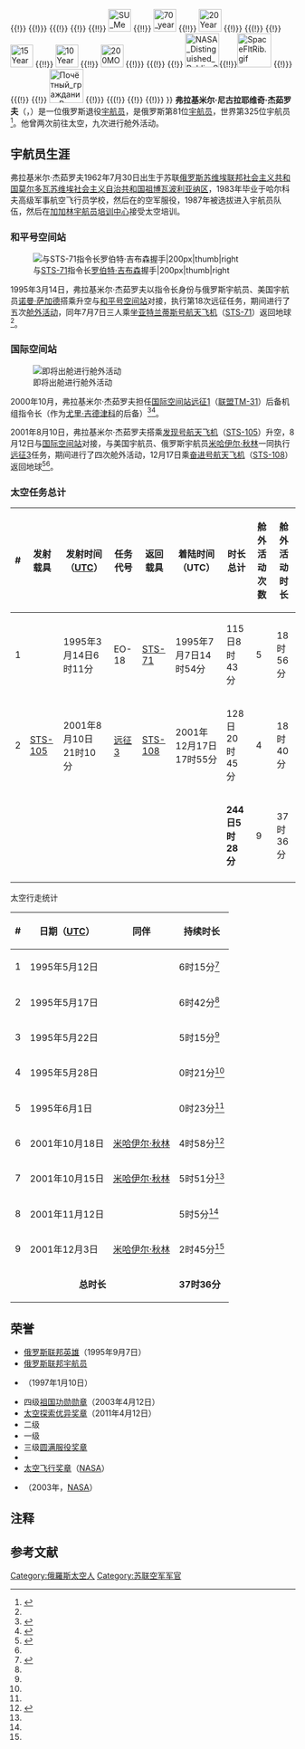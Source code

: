 {{UTC+0}}
{{Infobox astronaut
| image =File:Vladimir Dezhurov.jpg
| name          =弗拉基米尔·杰茹罗夫
| type          =宇航员
| nationality   ={{flag|Russia}}
| birth_date    ={{Birth date and age|1962|7|30|df=y}}
| birth_place   =[[苏联|苏联]][[俄罗斯苏维埃联邦社会主义共和国|俄罗斯苏维埃联邦社会主义共和国]][[莫尔多瓦苏维埃社会主义自治共和国|莫尔多瓦苏维埃社会主义自治共和国]][[祖博瓦波利亚纳区|祖博瓦波利亚纳区]]{{link-ru|亚瓦斯 (俄罗斯)|Явас|亚瓦斯}}
| occupation    =[[飞行员|飞行员]]
|eva1           =9
|eva2           =37时2分
| selection     =1987年
| time          =244日5时28分
| mission       ={{le|联盟TM-21|Soyuz TM-21}}/[[STS-71|STS-71]]（EO-18）<br/>[[STS-105|STS-105]]/[[STS-108|STS-108]]（[[远征3|远征3]]）
| insignia      =[[Image:Soyuz_TM-21_Patch.png|50px]] [[Image:Sts-71-patch.png|50px]]  [[Image:Sts-105-patch.png|50px]] [[Image:Iss_expedition_3_mission_patch.png|50px]]  [[Image:STS-108_Patch.svg|50px]]
| rank   = 上校
| awards        ={{俄罗斯联邦英雄}} 
{{(!}}
{{!}} {{四级祖国功勋勋章}} 
{{!)}}
{{(!}}
{{!}} {{太空探索优异奖章}} {{!!}} [[File:SU_Medal_For_Distinction_in_Military_Service_ribbon.svg|40px]]  {{!!}} [[File:70_years_saf_rib.png|40px]] {{!!}} [[File:20YearsServiceRibbon.png|40px]]
{{!)}}
{{(!}}
{{!}} [[File:15YearsServiceUSSRRibbon.png|40px]] {{!!}} [[File:10YearsServiceUSSRRibbon.png|40px]]  {{!!}} [[File:200MO_rib.png|40px]]
{{!)}}
{{(!}}
{{!}}  [[File:NASA_Distinguished_Public_Service_Medal.gif|60px]]{{!!}}[[File:SpaceFltRib.gif|60px]]
{{!)}}
{{(!}}
{{!}} [[File:Почётный_гражданин_Республики_Мордовия.PNG|60px]]
{{!)}}
{{(!}}
{{!}} {{俄罗斯联邦宇航员徽章}}
{{!)}}
}}
'''弗拉基米尔·尼古拉耶维奇·杰茹罗夫'''（{{lang-ru|Влади́мир Никола́евич Дежу́ров|Vladimir Nikolayevich Dezhurov}}，{{bd|1962年|7月30日|}}）是一位俄罗斯退役[[宇航员|宇航员]]，是俄罗斯第81位[[宇航员|宇航员]]，世界第325位宇航员<ref>{{cite web |title=Позывные космонавтов |url=http://www.gctc.ru/main.php?id=156 |publisher=GCTC |language=ru |accessdate=2021-03-11 |archive-date=2019-04-21 |archive-url=https://web.archive.org/web/20190421055051/http://www.gctc.ru/main.php?id=156 |dead-url=no }}</ref>。他曾两次前往太空，九次进行舱外活动。
==宇航员生涯==
弗拉基米尔·杰茹罗夫1962年7月30日出生于苏联[[俄罗斯苏维埃联邦社会主义共和国|俄罗斯苏维埃联邦社会主义共和国]][[莫尔多瓦苏维埃社会主义自治共和国|莫尔多瓦苏维埃社会主义自治共和国]][[祖博瓦波利亚纳区|祖博瓦波利亚纳区]]{{link-ru|亚瓦斯 (俄罗斯)|Явас|亚瓦斯}}，1983年毕业于哈尔科夫高级军事航空飞行员学校{{notetag|今{{link-ru|哈尔科夫国立航空大学|Харьковский национальный университет Воздушных Сил имени Ивана Кожедуба}}。}}，然后在{{link-ru|敖德萨军区|Одесский военный округ}}的空军服役，1987年被选拔进入宇航员队伍，然后在[[加加林宇航员培训中心|加加林宇航员培训中心]]接受太空培训。

===和平号空间站===
[[File:Astronaut_Gibson_Shakes_Hands_with_Cosmonaut_Dezhurov_-_GPN-2002-000062.jpg|与[[STS-71]]指令长[[罗伯特·吉布森|罗伯特·吉布森]]握手|200px|thumb|right]]

1995年3月14日，弗拉基米尔·杰茹罗夫以指令长身份与俄罗斯宇航员{{le|根纳季·斯特列卡洛夫|Gennadi Strekalov}}、美国宇航员[[诺曼·萨加德|诺曼·萨加德]]搭乘{{le|联盟TM-21|Soyuz TM-21}}升空与[[和平号空间站|和平号空间站]]对接，执行第18次远征任务，期间进行了五次[[舱外活动|舱外活动]]，同年7月7日三人乘坐[[亚特兰蒂斯号航天飞机|亚特兰蒂斯号航天飞机]]（[[STS-71|STS-71]]）返回地球<ref name="eo18"/>。

===国际空间站===
[[File:Dezhurov_spacewalk.jpg|即将出舱进行舱外活动]]

2000年10月，弗拉基米尔·杰茹罗夫担任[[国际空间站|国际空间站]][[远征1|远征1]]（[[联盟TM-31|联盟TM-31]]）后备机组指令长（作为[[尤里·吉德津科|尤里·吉德津科]]的后备）<ref name="tm31">{{cite web|title=Spaceflight mission report: Soyuz TM-31|url=http://www.spacefacts.de/mission/english/soyuz-tm31.htm|publisher=SPACE FACTS|language=en|date=2020-03-27|accessdate=2021-03-11|archive-date=2021-10-19|archive-url=https://web.archive.org/web/20211019143416/http://www.spacefacts.de/mission/english/soyuz-tm31.htm}}</ref><ref name="dezhurov">{{cite web|title=Cosmonaut Biography: Vladimir Dezhurov|url=http://www.spacefacts.de/bios/cosmonauts/english/dezhurov_vladimir.htm|publisher=SPACE FACTS|language=en|date=2018-08-25|accessdate=2021-03-11|archive-date=2018-03-16|archive-url=https://web.archive.org/web/20180316214241/http://www.spacefacts.de/bios/cosmonauts/english/dezhurov_vladimir.htm|dead-url=no}}</ref>。

2001年8月10日，弗拉基米尔·杰茹罗夫搭乘[[发现号航天飞机|发现号航天飞机]]（[[STS-105|STS-105]]）升空，8月12日与[[国际空间站|国际空间站]]对接，与美国宇航员{{le|弗兰克·卡伯特森|Frank L. Culbertson Jr.}}、俄罗斯宇航员[[米哈伊尔·秋林|米哈伊尔·秋林]]一同执行[[远征3|远征3]]任务{{notetag|一同发射的还有美国宇航员{{le|斯科特·赫罗威兹|Scott J. Horowitz}}、{{le|弗雷德里克·斯托考|Frederick W. Sturckow}}、{{le|丹尼尔·巴利|Daniel T. Barry}}、{{le|帕特里克·弗雷斯特|Patrick G. Forrester}}。}}，期间进行了四次舱外活动，12月17日乘[[奋进号航天飞机|奋进号航天飞机]]（[[STS-108|STS-108]]）返回地球{{notetag|一同返回的还有美国宇航员{{le|多米尼克·普德维尔·格里|Dominic L. Pudwill Gorie}}、[[马克·凯利|马克·凯利]]、{{le|琳达·戈德温|Linda M. Godwin}}、{{le|丹尼尔·塔尼|Daniel M. Tani}} 。}}<ref>{{cite news |title=美国"奋进"号航天飞机返回地面 |url=http://news.eastday.com/epublish/gb/paper148/20011218/class014800004/hwz561090.htm |accessdate=2021-03-11 |work=东方新闻 |date=2001-12-18 |archive-date=2005-03-31 |archive-url=https://web.archive.org/web/20050331165435/http://news.eastday.com/epublish/gb/paper148/20011218/class014800004/hwz561090.htm }}</ref><ref name="ex03"/>。

===太空任务总计===
{| class="wikitable"
! # !! 发射载具!! 发射时间（[[协调世界时|UTC]]） !! 任务代号 !! 返回载具 !!着陆时间（UTC）!! 时长总计 !! 舱外活动次数 !! 舱外活动时长
|-
| 1 || {{le|联盟TM-21|Soyuz TM-21}}|| 1995年3月14日6时11分 ||EO-18||[[STS-71|STS-71]]||1995年7月7日14时54分 || 115日8时43分 ||5||18时56分
|-
| 2 || [[STS-105|STS-105]]|| 2001年8月10日21时10分 ||[[远征3|远征3]]||[[STS-108|STS-108]] ||2001年12月17日17时55分 || 128日20时45分 ||4||18时40分
|-
| colspan=6 | || '''244日5时28分'''||9||37时36分
|-
|}
;太空行走统计
{| class="wikitable" style="margin: 1em auto 1em auto;"
|-
! #
!日期（[[UTC|UTC]]）
!同伴
!持续时长
|-
| 1
| 1995年5月12日
| {{flagicon|RUS}} {{le|根纳季·斯特列卡洛夫|Gennadi Strekalov}}
| 6时15分<ref name="eo18">{{cite web|title=Mir: Expedition 18|url=http://www.spacefacts.de/mir/english/mir-18.htm|publisher=SPACE FACTS|language=en|date=2020-04-29|accessdate=2021-03-11|archive-date=2021-11-02|archive-url=https://web.archive.org/web/20211102043546/http://www.spacefacts.de/mir/english/mir-18.htm}}</ref>
|-
| 2
| 1995年5月17日
| {{flagicon|RUS}} {{le|根纳季·斯特列卡洛夫|Gennadi Strekalov}}
| 6时42分<ref name="eo18"/>
|-
| 3
| 1995年5月22日
| {{flagicon|RUS}} {{le|根纳季·斯特列卡洛夫|Gennadi Strekalov}}
| 5时15分<ref name="eo18"/>
|-
| 4
| 1995年5月28日
| {{flagicon|RUS}} {{le|根纳季·斯特列卡洛夫|Gennadi Strekalov}}
| 0时21分<ref name="eo18"/>
|-
| 5
| 1995年6月1日
| {{flagicon|RUS}} {{le|根纳季·斯特列卡洛夫|Gennadi Strekalov}}
| 0时23分<ref name="eo18"/>
|-
| 6
| 2001年10月18日
| {{flagicon|RUS}} [[米哈伊尔·秋林|米哈伊尔·秋林]]
| 4时58分<ref name="ex03">{{cite web|title=ISS: Expedition 3|url=http://www.spacefacts.de/iss/english/exp_3.htm|publisher=SPACE FACTS|language=en|date=2020-12-12|accessdate=2021-03-11|archive-date=2021-10-20|archive-url=https://web.archive.org/web/20211020114757/http://www.spacefacts.de/iss/english/exp_3.htm}}</ref>
|-
| 7
| 2001年10月15日
| {{flagicon|RUS}} [[米哈伊尔·秋林|米哈伊尔·秋林]]
| 5时51分<ref name="ex03"/>
|-
| 8
| 2001年11月12日
| {{flagicon|USA}} {{le|弗兰克·卡伯特森|Frank L. Culbertson Jr.}}
| 5时5分<ref name="ex03"/>
|-
| 9
| 2001年12月3日
| {{flagicon|RUS}} [[米哈伊尔·秋林|米哈伊尔·秋林]]
| 2时45分<ref name="ex03"/>
|-
| colspan="3" |<center>'''总时长'''</center>
| '''37时36分'''
|}
==荣誉==
*[[俄罗斯联邦英雄|俄罗斯联邦英雄]]（1995年9月7日）
*[[俄罗斯联邦宇航员|俄罗斯联邦宇航员]]
*{{link-ru|莫尔多瓦共和国荣誉公民|Почётный гражданин Республики Мордовия}}（1997年1月10日）
*四级[[祖国功勋勋章|祖国功勋勋章]]（2003年4月12日）
*[[太空探索优异奖章|太空探索优异奖章]]（2011年4月12日）
*二级{{link-ru|服役优秀奖章|Медаль «За отличие в воинской службе»}}
*一级{{link-ru|军队优异服役奖章|Медаль «За отличие в военной службе» (Минобороны)}}
*三级[[圆满服役奖章|圆满服役奖章]]
*{{link-ru|国防部200周年奖章|Медаль «200 лет Министерству обороны»}}
*[[美国宇航局太空飞行奖章|太空飞行奖章]]（[[NASA|NASA]]）
*{{le|美国宇航局杰出公共服务奖章|NASA Distinguished Public Service Medal|杰出公共服务奖章}}（2003年，[[NASA|NASA]]）
==注释==
{{notefoot}}
==参考文献==
{{Reflist|2}}
{{俄罗斯联邦宇航员}}
{{Authority control}}
{{DEFAULTSORT:Dezhurov, Vladimir}}
[[Category:俄羅斯太空人|Category:俄羅斯太空人]]
[[Category:苏联空军军官|Category:苏联空军军官]]
